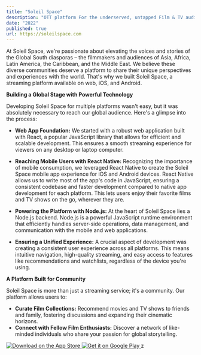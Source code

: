 ```yaml
---
title: "Soleil Space"
description: "OTT platform For the underserved, untapped Film & TV audiences & creators of the Global South Diasporas."
date: "2022"
published: true
url: https://soleilspace.com
---
```



At Soleil Space, we're passionate about elevating the voices and stories of the Global South diasporas – the filmmakers and audiences of Asia, Africa, Latin America, the Caribbean, and the Middle East. We believe these diverse communities deserve a platform to share their unique perspectives and experiences with the world. That's why we built Soleil Space, a streaming platform available on web, iOS, and Android.

**Building a Global Stage with Powerful Technology**

Developing Soleil Space for multiple platforms wasn't easy, but it was absolutely necessary to reach our global audience. Here's a glimpse into the process:

* **Web App Foundation:** We started with a robust web application built with React, a popular JavaScript library that allows for efficient and scalable development. This ensures a smooth streaming experience for viewers on any desktop or laptop computer.

* **Reaching Mobile Users with React Native:** Recognizing the importance of mobile consumption, we leveraged React Native to create the Soleil Space mobile app experience for iOS and Android devices. React Native allows us to write most of the app's code in JavaScript, ensuring a consistent codebase and faster development compared to native app development for each platform. This lets users enjoy their favorite films and TV shows on the go, wherever they are.

* **Powering the Platform with Node.js:**  At the heart of Soleil Space lies a Node.js backend. Node.js is a powerful JavaScript runtime environment that efficiently handles server-side operations, data management, and communication with the mobile and web applications.

* **Ensuring a Unified Experience:**  A crucial aspect of development was creating a consistent user experience across all platforms. This means intuitive navigation, high-quality streaming, and easy access to features like recommendations and watchlists, regardless of the device you're using.

**A Platform Built for Community**

Soleil Space is more than just a streaming service; it's a community. Our platform allows users to:

* **Curate Film Collections:** Recommend movies and TV shows to friends and family, fostering discussions and expanding their cinematic horizons.
* **Connect with Fellow Film Enthusiasts:** Discover a network of like-minded individuals who share your passion for global storytelling.

<div style={{display: "flex", maxWidth: '394px', justifyContent: 'space-between', marginTop: '16px', gap: '12px'}}>
    <a href="https://apps.apple.com/us/app/soleilspace/id6451213978?itsct=apps_box_badge&amp;itscg=30200"
       style={{width: '100%', maxWidth: '180px'}}>
        <img style={{width: '100%'}} src="/appstore.svg" alt="Download on the App Store"/>
    </a>
    <a href="https://play.google.com/store/apps/details?id=com.soleilspace.app"
       style={{width: '100%', maxWidth: '203px'}}>
        <img style={{width: '100%'}} src="/playstore.svg" alt="Get it on Google Play"/>
    </a>z
</div>
